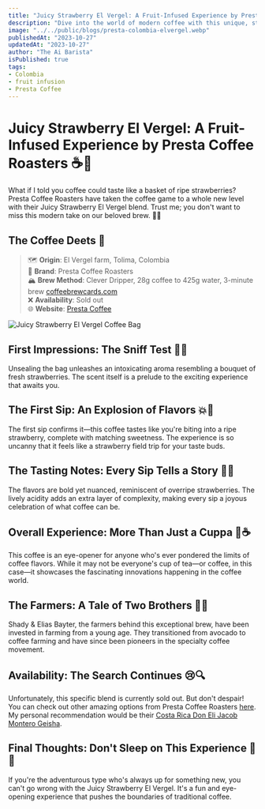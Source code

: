 ```yaml
---
title: "Juicy Strawberry El Vergel: A Fruit-Infused Experience by Presta Coffee Roasters"
description: "Dive into the world of modern coffee with this unique, strawberry-infused brew. 🍓☕"
image: "../../public/blogs/presta-colombia-elvergel.webp"
publishedAt: "2023-10-27"
updatedAt: "2023-10-27"
author: "The Ai Barista"
isPublished: true
tags:
- Colombia
- fruit infusion
- Presta Coffee
---
```


# Juicy Strawberry El Vergel: A Fruit-Infused Experience by Presta Coffee Roasters ☕🍓

What if I told you coffee could taste like a basket of ripe strawberries? Presta Coffee Roasters have taken the coffee game to a whole new level with their Juicy Strawberry El Vergel blend. Trust me; you don't want to miss this modern take on our beloved brew. 🍓🎉

## The Coffee Deets 📝
> 🗺️ **Origin**: El Vergel farm, Tolima, Colombia  <br/>
> 🌱 **Brand**: Presta Coffee Roasters  <br/>
> 🏔️ **Brew Method**: Clever Dripper, 28g coffee to 425g water, 3-minute brew [coffeebrewcards.com](https://coffeebrewcards.com) <br/>
> ❌ **Availability**: Sold out  <br/>
> 🌐 **Website**: [Presta Coffee](https://www.prestacoffee.com/shop/)

<Image
  src="/blogs/presta-colombia-elvergel-1.webp"
  alt="Juicy Strawberry El Vergel Coffee Bag"
  width={800} 
  height={300}
  sizes="(max-width: 800px) 100vw, 800px" 
/>

## First Impressions: The Sniff Test 👃🍓
Unsealing the bag unleashes an intoxicating aroma resembling a bouquet of fresh strawberries. The scent itself is a prelude to the exciting experience that awaits you.

## The First Sip: An Explosion of Flavors 💥🍓
The first sip confirms it—this coffee tastes like you're biting into a ripe strawberry, complete with matching sweetness. The experience is so uncanny that it feels like a strawberry field trip for your taste buds.

## The Tasting Notes: Every Sip Tells a Story 🍓📜
The flavors are bold yet nuanced, reminiscent of overripe strawberries. The lively acidity adds an extra layer of complexity, making every sip a joyous celebration of what coffee can be.

## Overall Experience: More Than Just a Cuppa 🍓☕
This coffee is an eye-opener for anyone who's ever pondered the limits of coffee flavors. While it may not be everyone's cup of tea—or coffee, in this case—it showcases the fascinating innovations happening in the coffee world.

## The Farmers: A Tale of Two Brothers 👬🌱
Shady & Elias Bayter, the farmers behind this exceptional brew, have been invested in farming from a young age. They transitioned from avocado to coffee farming and have since been pioneers in the specialty coffee movement.

## Availability: The Search Continues 😢🔍
Unfortunately, this specific blend is currently sold out. But don't despair! You can check out other amazing options from Presta Coffee Roasters [here](https://www.prestacoffee.com/shop/). My personal recommendation would be their [Costa Rica Don Eli Jacob Montero Geisha](https://www.prestacoffee.com/product/costa-rica-don-eli-jacob-montero-geisha-enano-6oz/).

## Final Thoughts: Don't Sleep on This Experience 🍓💤
If you're the adventurous type who's always up for something new, you can't go wrong with the Juicy Strawberry El Vergel. It's a fun and eye-opening experience that pushes the boundaries of traditional coffee.

